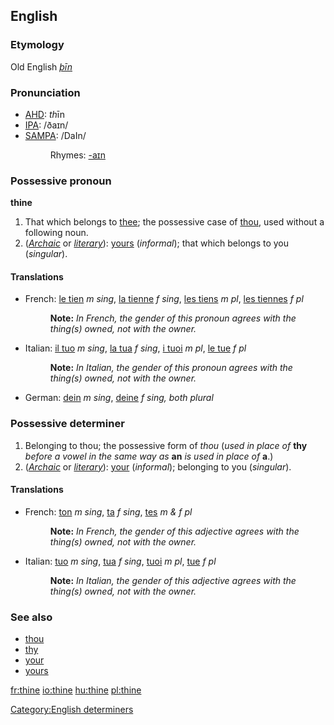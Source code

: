 ==English==
===Etymology===
Old English ''[[þīn]]''
===Pronunciation===
*[[w:AHD|AHD]]: <i>th</i>īn
*[[w:IPA|IPA]]: /ðaɪn/
*[[w:SAMPA|SAMPA]]: /DaIn/
*:Rhymes: [[Rhymes:English:-aɪn|-aɪn]]
===Possessive pronoun===
'''thine'''

#That which belongs to [[thee]]; the possessive case of [[thou]], used without a following noun.
#(''[[Archaic]]'' or ''[[literary]]''): [[yours]] (''informal''); that which belongs to you (''singular'').

====Translations====
*French: [[le tien]] ''m sing'', [[la tienne]] ''f sing'', [[les tiens]] ''m pl'', [[les tiennes]] ''f pl''
*:'''Note:''' ''In French, the gender of this pronoun agrees with the thing(s) owned, not with the owner.''
*Italian: [[il tuo]] ''m sing'', [[la tua]] ''f sing'', [[i tuoi]] ''m pl'', [[le tue]] ''f pl''
*:'''Note:''' ''In Italian, the gender of this pronoun agrees with the thing(s) owned, not with the owner.''
*German: [[dein]] ''m sing'', [[deine]] ''f sing, both plural''

===Possessive determiner===
#Belonging to thou; the possessive form of ''thou'' (''used in place of'' '''thy''' ''before a vowel in the same way as'' '''an''' ''is used in place of'' '''a'''.)
#(''[[Archaic]]'' or ''[[literary]]''): [[your]] (''informal''); belonging to you (''singular'').

====Translations====
*French: [[ton]] ''m sing'', [[ta]] ''f sing'', [[tes]] ''m & f pl''
*:'''Note:''' ''In French, the gender of this adjective agrees with the thing(s) owned, not with the owner.''
*Italian: [[tuo]] ''m sing'', [[tua]] ''f sing'', [[tuoi]] ''m pl'', [[tue]] ''f pl''
*:'''Note:''' ''In Italian, the gender of this adjective agrees with the thing(s) owned, not with the owner.''

===See also===
*[[thou]]
*[[thy]]
*[[your]]
*[[yours]]

[[Category:English determiners]]

[[fr:thine]]
[[io:thine]]
[[hu:thine]]
[[pl:thine]]